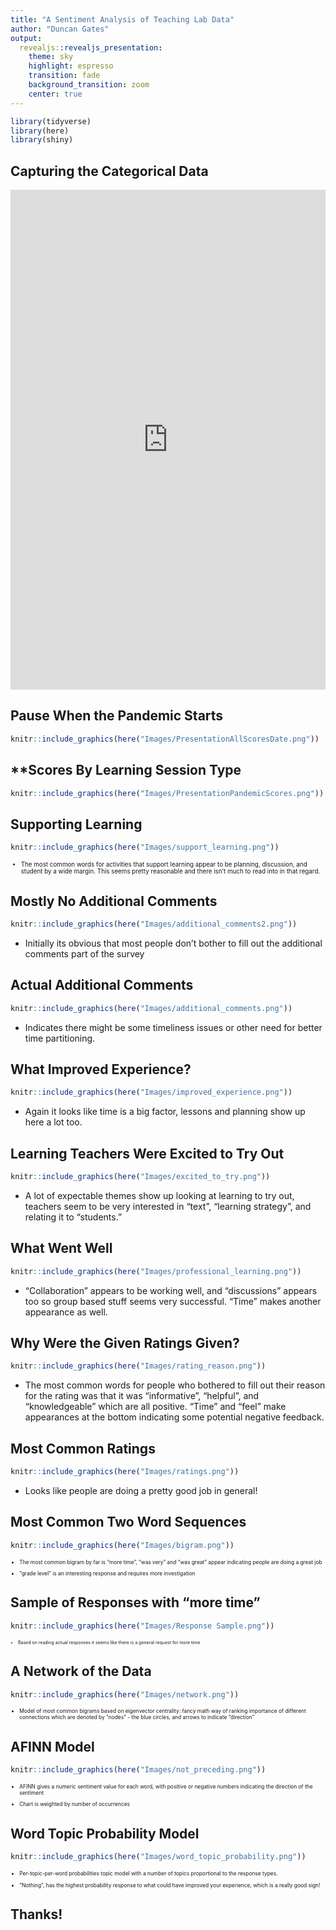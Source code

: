 ```yaml
---
title: "A Sentiment Analysis of Teaching Lab Data"
author: "Duncan Gates"
output:
  revealjs::revealjs_presentation:
    theme: sky
    highlight: espresso
    transition: fade
    background_transition: zoom
    center: true
---
```


```r
library(tidyverse)
library(here)
library(shiny)
```

## **Capturing the Categorical Data**

<iframe height="800" width="100%" frameborder="no" src="https://dungates.shinyapps.io/PieCharter/"> </iframe>

## **Pause When the Pandemic Starts**

```r
knitr::include_graphics(here("Images/PresentationAllScoresDate.png"))
```

## **Scores By Learning Session Type

```r
knitr::include_graphics(here("Images/PresentationPandemicScores.png"))
```

## **Supporting Learning**


```r
knitr::include_graphics(here("Images/support_learning.png"))
```

<div style="font-size:70%;" >
- The most common words for activities that support learning appear to be planning, discussion, and student by a wide margin. This seems pretty reasonable and there isn’t much to read into in that regard.
</div>

## **Mostly No Additional Comments**

```r
knitr::include_graphics(here("Images/additional_comments2.png"))
```

- Initially its obvious that most people don’t bother to fill out the additional comments part of the survey

## **Actual Additional Comments**


```r
knitr::include_graphics(here("Images/additional_comments.png"))
```

- Indicates there might be some timeliness issues or other need for better time partitioning.

## **What Improved Experience?**


```r
knitr::include_graphics(here("Images/improved_experience.png"))
```

- Again it looks like time is a big factor, lessons and planning show up here a lot too.

## **Learning Teachers Were Excited to Try Out**

```r
knitr::include_graphics(here("Images/excited_to_try.png"))
```

- A lot of expectable themes show up looking at learning to try out, teachers seem to be very interested in “text”, “learning strategy”, and relating it to “students.”

## **What Went Well**


```r
knitr::include_graphics(here("Images/professional_learning.png"))
```

- “Collaboration” appears to be working well, and “discussions” appears too so group based stuff seems very successful. “Time” makes another appearance as well.

## **Why Were the Given Ratings Given?**


```r
knitr::include_graphics(here("Images/rating_reason.png"))
```

- The most common words for people who bothered to fill out their reason for the rating was that it was “informative”, “helpful”, and “knowledgeable” which are all positive. “Time” and “feel” make appearances at the bottom indicating some potential negative feedback.

## **Most Common Ratings**

```r
knitr::include_graphics(here("Images/ratings.png"))
```

- Looks like people are doing a pretty good job in general!

## **Most Common Two Word Sequences**

```r
knitr::include_graphics(here("Images/bigram.png"))
```

<div style="font-size:60%;" >
- The most common bigram by far is "more time", "was very" and "was great" appear indicating people are doing a great job

- "grade level" is an interesting response and requires more investigation
</div>

## **Sample of Responses with "more time"**

```r
knitr::include_graphics(here("Images/Response Sample.png"))
```

<div style="font-size:50%;" >
- Based on reading actual responses it seems like there is a general request for more time
</div>

## **A Network of the Data**

```r
knitr::include_graphics(here("Images/network.png"))
```

<div style="font-size:60%;" >
- Model of most common bigrams based on eigenvector centrality: fancy math way of ranking importance of different connections which are denoted by "nodes" - the blue circles, and arrows to indicate "direction" 
</div>

## **AFINN Model**

```r
knitr::include_graphics(here("Images/not_preceding.png"))
```

<div style="font-size:60%;" >
- AFINN gives a numeric sentiment value for each word, with positive or negative numbers indicating the direction of the sentiment

- Chart is weighted by number of occurrences
</div>

## **Word Topic Probability Model**

```r
knitr::include_graphics(here("Images/word_topic_probability.png"))
```

<div style="font-size:60%;" >
- Per-topic-per-word probabilities topic model with a number of topics proportional to the response types.

- “Nothing”, has the highest probability response to what could have improved your experience, which is a really good sign!
</div>

## **Thanks!**
